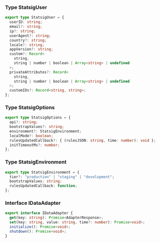 ### Type StatsigUser

```typescript
export type StatsigUser = {
  userID: string;
  email?: string;
  ip?: string;
  userAgent?: string;
  country?: string;
  locale?: string;
  appVersion?: string;
  custom?: Record<
    string,
    string | number | boolean | Array<string> | undefined
  >;
  privateAttributes?: Record<
    string,
    string | number | boolean | Array<string> | undefined
  >;
  customIDs?: Record<string, string>;
};
```

### Type StatsigOptions

```typescript
export type StatsigOptions = {
  api?: string;
  bootstrapValues?: string;
  environment?: StatsigEnvironment;
  localMode?: boolean;
  rulesUpdatedCallback?: { (rulesJSON: string, time: number): void };
  initTimeoutMs?: number;
};
```

### Type StatsigEnvironment

```typescript
export type StatsigEnvironment = {
  tier?: "production" | "staging" | "development";
  bootstrapValues: string;
  rulesUpdatedCallback: function;
};
```

### Interface IDataAdapter

```typescript
export interface IDataAdapter {
  get(key: string): Promise<AdapterResponse>;
  set(key: string, value: string, time?: number): Promise<void>;
  initialize(): Promise<void>;
  shutdown(): Promise<void>;
}
```